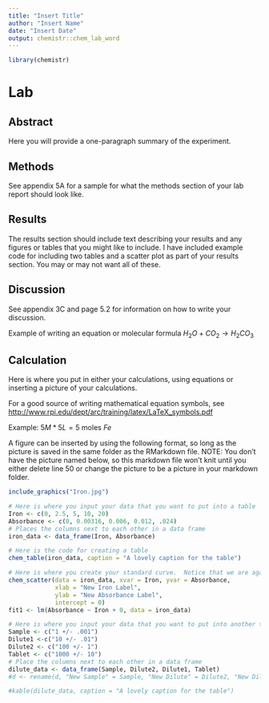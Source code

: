 ```yaml
---
title: "Insert Title"
author: "Insert Name"
date: "Insert Date"
output: chemistr::chem_lab_word
---
```


```r
library(chemistr)
```

# Lab

## Abstract

Here you will provide a one-paragraph summary of the experiment.

## Methods

See appendix 5A for a sample for what the methods section of your lab report should look like.

## Results

The results section should include text describing your results and any figures or tables that you might like to include.  I have included example code for including two tables and a scatter plot as part of your results section. You may or may not want all of these.  

## Discussion

See appendix 3C and page 5.2 for information on how to write your discussion.

Example of writing an equation or molecular formula $H_2O + CO_2 \rightarrow H_2CO_3$

## Calculation

Here is where you put in either your calculations, using equations or inserting a picture of your calculations.  

For a good source of writing mathematical equation symbols, see <http://www.rpi.edu/dept/arc/training/latex/LaTeX_symbols.pdf>

Example:
$5M*5L=5 \text{ moles } Fe$

A figure can be inserted by using the following format, so long as the picture is saved in the same folder as the RMarkdown file.  NOTE:  You don't have the picture named below, so this markdown file won't knit until you either delete line 50 or change the picture to be a picture in your markdown folder.


```r
include_graphics("Iron.jpg")
```

\clearpage

```r
# Here is where you input your data that you want to put into a table
Iron <- c(0, 2.5, 5, 10, 20)
Absorbance <- c(0, 0.00316, 0.006, 0.012, .024)
# Places the columns next to each other in a data frame
iron_data <- data_frame(Iron, Absorbance)
```

```r
# Here is the code for creating a table
chem_table(iron_data, caption = "A lovely caption for the table")
```

```r
# Here is where you create your standard curve.  Notice that we are again fitting the data to the line Y=mX+0.  In order to get the slope of your fit line, run all previous chenkc and this chunk and then type > summary(fit1) into your console.  This will give you the slope of your standard curve (Iron Estimate) as well as your uncertainty (Std. Error, NOT Residual Standard error) in the coefficients section of the summary.  Include the molar absorpitvity (with units) in your caption.
chem_scatter(data = iron_data, xvar = Iron, yvar = Absorbance, 
             xlab = "New Iron Label",
             ylab = "New Absorbance Label",
             intercept = 0)
fit1 <- lm(Absorbance ~ Iron + 0, data = iron_data)
```



```r
# Here is where you input your data that you want to put into another table, maybe of your results
Sample <- c("1 +/- .001")
Dilute1 <-c("10 +/- .01")
Dilute2 <- c("100 +/- 1")
Tablet <- c("1000 +/- 10")
# Place the columns next to each other in a data frame
dilute_data <- data_frame(Sample, Dilute2, Dilute1, Tablet)
#d <- rename(d, "New Sample" = Sample, "New Dilute" = Dilute2, "New Dilute 1 (mg/mL)" = Dilute1, "New Tablet (mg)" = Tablet)
```

```r
#kable(dilute_data, caption = "A lovely caption for the table")
```
